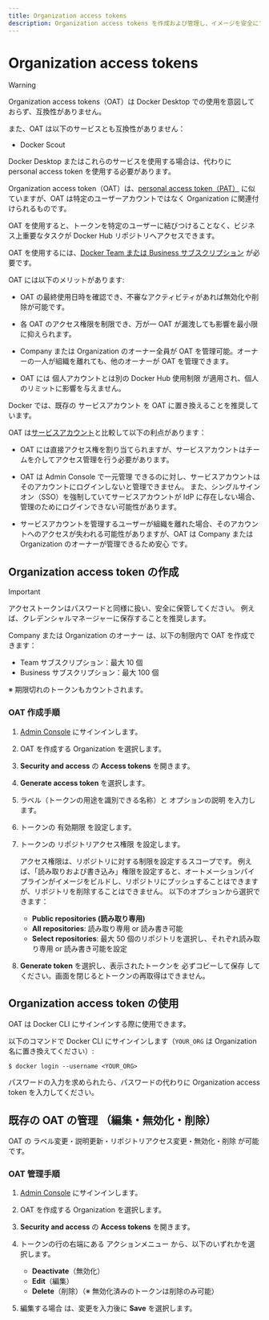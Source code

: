 ```yaml
---
title: Organization access tokens
description: Organization access tokens を作成および管理し、イメージを安全にプログラムで Push および Pull する方法を学びます。
---
```


# Organization access tokens

> [!WARNING]
>
> Organization access tokens（OAT）は Docker Desktop での使用を意図しておらず、互換性がありません。
>
> また、OAT は以下のサービスとも互換性がありません：
> - Docker Scout
>
> Docker Desktop またはこれらのサービスを使用する場合は、代わりに personal access token を使用する必要があります。

Organization access token（OAT）は、[personal access token（PAT）](/docker-security-ja/for-developers/access-tokens) に似ていますが、OAT は特定のユーザーアカウントではなく Organization に関連付けられるものです。

OAT を使用すると、トークンを特定のユーザーに結びつけることなく、ビジネス上重要なタスクが Docker Hub リポジトリへアクセスできます。

OAT を使用するには、[Docker Team または Business サブスクリプション](https://docs.docker.com/subscription/core-subscription/details/) が必要です。

OAT には以下のメリットがあります:

- OAT の最終使用日時を確認でき、不審なアクティビティがあれば無効化や削除が可能です。

- 各 OAT のアクセス権限を制限でき、万が一 OAT が漏洩しても影響を最小限に抑えられます。

- Company または Organization のオーナー全員が OAT を管理可能。オーナーの一人が組織を離れても、他のオーナーが OAT を管理できます。

- OAT には 個人アカウントとは別の Docker Hub 使用制限 が適用され、個人のリミットに影響を与えません。

Docker では、既存の サービスアカウント を OAT に置き換えることを推奨しています。

OAT は[サービスアカウント](https://docs.docker.com/docker-hub/service-accounts/)と比較して以下の利点があります：

- OAT には直接アクセス権を割り当てられますが、サービスアカウントはチームを介してアクセス管理を行う必要があります。

- OAT は Admin Console で一元管理 できるのに対し、サービスアカウントはそのアカウントにログインしないと管理できません。
  また、シングルサインオン（SSO）を強制していてサービスアカウントが IdP に存在しない場合、管理のためにログインできない可能性があります。

- サービスアカウントを管理するユーザーが組織を離れた場合、そのアカウントへのアクセスが失われる可能性がありますが、OAT は Company または Organization のオーナーが管理できるため安心 です。

## Organization access token の作成

> [!IMPORTANT]
> 
> アクセストークンはパスワードと同様に扱い、安全に保管してください。
> 例えば、クレデンシャルマネージャーに保存することを推奨します。

Company または Organization のオーナー は、以下の制限内で OAT を作成できます：

- Team サブスクリプション：最大 10 個
- Business サブスクリプション：最大 100 個

※ 期限切れのトークンもカウントされます。

### OAT 作成手順

1. [Admin Console](https://app.docker.com/admin) にサインインします。

2. OAT を作成する Organization を選択します。

3. **Security and access** の **Access tokens** を開きます。

4. **Generate access token** を選択します。

5. ラベル（トークンの用途を識別できる名称）と オプションの説明 を入力します。

6. トークンの 有効期限 を設定します。

7. トークンの リポジトリアクセス権限 を設定します。
    
    アクセス権限は、リポジトリに対する制限を設定するスコープです。
    例えば、「読み取りおよび書き込み」権限を設定すると、オートメーションパイプラインがイメージをビルドし、リポジトリにプッシュすることはできますが、リポジトリを削除することはできません。
    以下のオプションから選択できます：

   - **Public repositories (読み取り専用)**
   - **All repositories**: 読み取り専用 or 読み書き可能
   - **Select repositories**: 最大 50 個のリポジトリを選択し、それぞれ読み取り専用 or 読み書き可能を設定

8. **Generate token** を選択し、表示されたトークンを 必ずコピーして保存 してください。画面を閉じるとトークンの再取得はできません。

## Organization access token の使用

OAT は Docker CLI にサインインする際に使用できます。

以下のコマンドで Docker CLI にサインインします（`YOUR_ORG` は Organization 名に置き換えてください）:

```console
$ docker login --username <YOUR_ORG>
```

パスワードの入力を求められたら、パスワードの代わりに Organization access token を入力してください。

## 既存の OAT の管理 （編集・無効化・削除）

OAT の ラベル変更・説明更新・リポジトリアクセス変更・無効化・削除 が可能です。

### OAT 管理手順

1. [Admin Console](https://app.docker.com/admin) にサインインします。

2. OAT を作成する Organization を選択します。

3. **Security and access** の **Access tokens** を開きます。

4. トークンの行の右端にある アクションメニュー から、以下のいずれかを選択します。
  
    - **Deactivate**（無効化）
    - **Edit**（編集）
    - **Delete**（削除）（※ 無効化済みのトークンは削除のみ可能）

5. 編集する場合 は、変更を入力後に **Save** を選択します。
